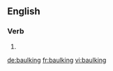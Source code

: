 ==English==

===Verb===
{{head|en}}

# {{present participle of|baulk|lang=en}}

[[de:baulking]]
[[fr:baulking]]
[[vi:baulking]]